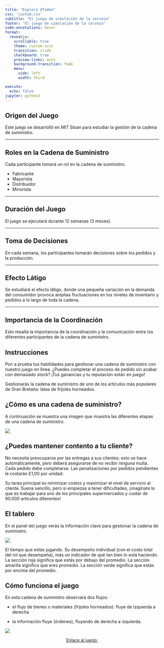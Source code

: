 ```yaml
---
title: "Explora UTadeo"  
css: 'custom.css'
subtitle: "El juego de simulación de la cerveza"
footer: "El juego de simulación de la cerveza"
code-annotations: hover
format: 
  revealjs:
    scrollable: true
    theme: custom.scss
    transition: slide
    chalkboard: true
    preview-links: auto
    background-transition: fade
    menu:
      side: left
      width: third

execute:
  echo: false
jupyter: python3
---
```



## Origen del Juego

Este juego se desarrolló en MIT Sloan para estudiar la gestión de la cadena de suministro.

------------------------------------------------------------------------

## Roles en la Cadena de Suministro

Cada participante tomará un rol en la cadena de suministro:

-   Fabricante
-   Mayorista
-   Distribuidor
-   Minorista

------------------------------------------------------------------------

## Duración del Juego

El juego se ejecutará durante 12 semanas (3 meses).

------------------------------------------------------------------------

## Toma de Decisiones

En cada semana, los participantes tomarán decisiones sobre los pedidos y la producción.

------------------------------------------------------------------------

## Efecto Látigo

Se estudiará el efecto látigo, donde una pequeña variación en la demanda del consumidor provoca amplias fluctuaciones en los niveles de inventario y pedidos a lo largo de toda la cadena.

------------------------------------------------------------------------

## Importancia de la Coordinación

Esto resalta la importancia de la coordinación y la comunicación entre los diferentes participantes de la cadena de suministro.

## Instrucciones

Pon a prueba tus habilidades para gestionar una cadena de suministro con nuestro juego en línea. ¿Puedes completar el proceso de pedido sin acabar con demasiado stock? ¡Tus ganancias y tu reputación están en juego!

Gestionarás la cadena de suministro de uno de los artículos más populares de Gran Bretaña: latas de frijoles horneados.

## ¿Cómo es una cadena de suministro?

A continuación se muestra una imagen que muestra las diferentes etapas de una cadena de suministro.

![][1]

  [1]: imagenes/supply-chain.png

## ¿Puedes mantener contento a tu cliente?

No necesita preocuparse por las entregas a sus clientes; esto se hace automáticamente, pero deberá asegurarse de no recibir ninguna multa. Cada pedido debe completarse. Las penalizaciones por pedidos pendientes le costarán £1,00 por unidad.

Su tarea principal es minimizar costos y maximizar el nivel de servicio al cliente. Suena sencillo, pero si empiezas a tener dificultades, ¡imagínate lo que es trabajar para uno de los principales supermercados y cuidar de 90.000 artículos diferentes!

## El tablero

En el panel del juego verás la información clave para gestionar la cadena de suministro.

![][2]

  [2]: imagenes/performance-bar.jpg

El tiempo que estás jugando. Su desempeño individual (con el costo total del rol que desempeña), más un indicador de qué tan bien lo está haciendo. La sección roja significa que estás por debajo del promedio. La sección amarilla significa que eres promedio. La sección verde significa que estás por encima del promedio.

## Cómo funciona el juego 

En esta cadena de suministro observará dos flujos:

-   el flujo de bienes o materiales (frijoles horneados): fluye de izquierda a derecha

-   la información fluye (órdenes), fluyendo de derecha a izquierda.

![][3]

  [3]: imagenes/graphic-view.jpg

::: {style="text-align: center; margin-top: 1em"}
[Enlace al juego:](https://www2.open.ac.uk/openlearn/supply-chain/index.html){preview-link="true" style="text-align: center"}
:::